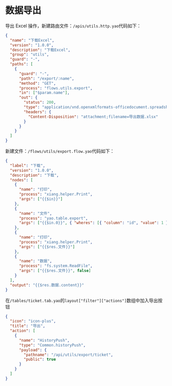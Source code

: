 # 数据导出

导出 Excel 操作，新建路由文件：`/apis/utils.http.yao`代码如下：

```json
{
  "name": "下载Excel",
  "version": "1.0.0",
  "description": "下载Excel",
  "group": "utils",
  "guard": "-",
  "paths": [
    {
      "guard": "-",
      "path": "/export/:name",
      "method": "GET",
      "process": "flows.utils.export",
      "in": ["$param.name"],
      "out": {
        "status": 200,
        "type": "application/vnd.openxmlformats-officedocument.spreadsheetml.sheet",
        "headers": {
          "Content-Disposition": "attachment;filename=导出数据.xlsx"
        }
      }
    }
  ]
}
```

新建文件：`/flows/utils/export.flow.yao`代码如下：

```json
{
  "label": "下载",
  "version": "1.0.0",
  "description": "下载",
  "nodes": [
    {
      "name": "打印",
      "process": "xiang.helper.Print",
      "args": ["{{$in}}"]
    },
    {
      "name": "文件",
      "process": "yao.table.export",
      "args": ["{{$in.0}}", { "wheres": [{ "column": "id", "value": 1 }] }, 100]
    },
    {
      "name": "打印",
      "process": "xiang.helper.Print",
      "args": ["{{$res.文件}}"]
    },
    {
      "name": "数据",
      "process": "fs.system.ReadFile",
      "args": ["{{$res.文件}}", false]
    }
  ],
  "output": "{{$res.数据.content}}"
}
```

在`/tables/ticket.tab.yao`的`layout["filter"]["actions"]`数组中加入导出按钮

```json
{
  "icon": "icon-plus",
  "title": "导出",
  "action": [
    {
      "name": "HistoryPush",
      "type": "Common.historyPush",
      "payload": {
        "pathname": "/api/utils/export/ticket",
        "public": true
      }
    }
  ]
}
```

<Div style={{ display: "flex", justifyContent: "space-between" }}>
  <Link type="prev" title="数据导入" link="进阶/数据导入"></Link>
  <Link type="next" title="并发任务" link="进阶/并发任务"></Link>
</Div>
